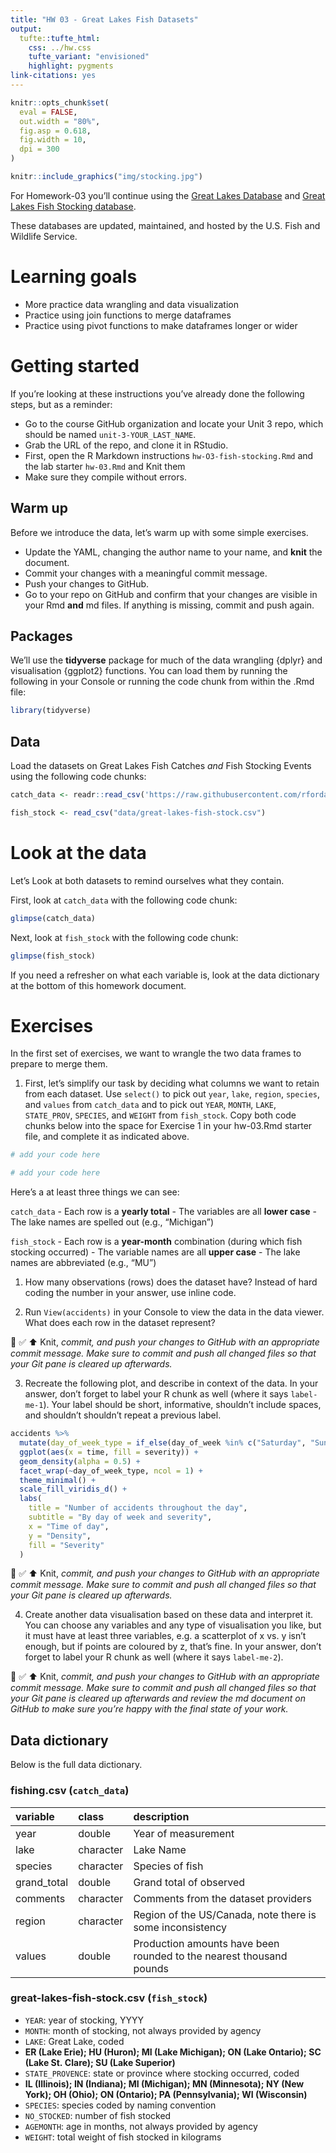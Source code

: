 ```yaml
---
title: "HW 03 - Great Lakes Fish Datasets"
output: 
  tufte::tufte_html:
    css: ../hw.css
    tufte_variant: "envisioned"
    highlight: pygments
link-citations: yes
---
```


```r
knitr::opts_chunk$set(
  eval = FALSE,
  out.width = "80%",
  fig.asp = 0.618,
  fig.width = 10,
  dpi = 300
)
```

```r
knitr::include_graphics("img/stocking.jpg")
```

For Homework-03 you'll continue using the [Great Lakes Database](http://www.glfc.org/great-lakes-databases.php) and [Great Lakes Fish Stocking database](http://www.glfc.org/fishstocking/index.htm).

These databases are updated, maintained, and hosted by the U.S.
Fish and Wildlife Service.

# Learning goals

-   More practice data wrangling and data visualization
-   Practice using join functions to merge dataframes
-   Practice using pivot functions to make dataframes longer or wider

# Getting started

If you're looking at these instructions you've already done the following steps, but as a reminder:

-   Go to the course GitHub organization and locate your Unit 3 repo, which should be named `unit-3-YOUR_LAST_NAME`.
-   Grab the URL of the repo, and clone it in RStudio.
-   First, open the R Markdown instructions `hw-O3-fish-stocking.Rmd` and the lab starter `hw-03.Rmd` and Knit them
-   Make sure they compile without errors.

## Warm up

Before we introduce the data, let's warm up with some simple exercises.

-   Update the YAML, changing the author name to your name, and **knit** the document.
-   Commit your changes with a meaningful commit message.
-   Push your changes to GitHub.
-   Go to your repo on GitHub and confirm that your changes are visible in your Rmd **and** md files. If anything is missing, commit and push again.

## Packages

We'll use the **tidyverse** package for much of the data wrangling {dplyr} and visualisation {ggplot2} functions.
You can load them by running the following in your Console or running the code chunk from within the .Rmd file:

```r
library(tidyverse)
```

## Data

Load the datasets on Great Lakes Fish Catches *and* Fish Stocking Events using the following code chunks:

```r
catch_data <- readr::read_csv('https://raw.githubusercontent.com/rfordatascience/tidytuesday/master/data/2021/2021-06-08/fishing.csv')

fish_stock <- read_csv("data/great-lakes-fish-stock.csv")
```

# Look at the data

Let's Look at both datasets to remind ourselves what they contain.

First, look at `catch_data` with the following code chunk:

```r
glimpse(catch_data)
```

Next, look at `fish_stock` with the following code chunk:

```r
glimpse(fish_stock)
```

If you need a refresher on what each variable is, look at the data dictionary at the bottom of this homework document.

# Exercises

In the first set of exercises, we want to wrangle the two data frames to prepare to merge them.

1. First, let's simplify our task by deciding what columns we want to retain from each dataset. Use `select()` to pick out `year`, `lake`, `region`, `species`, and `values` from `catch_data` and to pick out `YEAR`, `MONTH`, `LAKE`, `STATE_PROV`, `SPECIES`, and `WEIGHT` from `fish_stock`. Copy both code chunks below into the space for Exercise 1 in your hw-03.Rmd starter file, and complete it as indicated above.

```r
# add your code here
```

```r
# add your code here
```

Here's a at least three things we can see:

`catch_data` - Each row is a **yearly total** - The variables are all **lower case** - The lake names are spelled out (e.g., "Michigan")

`fish_stock` - Each row is a **year-month** combination (during which fish stocking occurred) - The variable names are all **upper case** - The lake names are abbreviated (e.g., "MU")

1.  How many observations (rows) does the dataset have?
    Instead of hard coding the number in your answer, use inline code.

2.  Run `View(accidents)` in your Console to view the data in the data viewer.
    What does each row in the dataset represent?

🧶 ✅ ⬆️ Knit, *commit, and push your changes to GitHub with an appropriate commit message. Make sure to commit and push all changed files so that your Git pane is cleared up afterwards.*

3.  Recreate the following plot, and describe in context of the data. In your answer, don't forget to label your R chunk as well (where it says `label-me-1`). Your label should be short, informative, shouldn't include spaces, and shouldn't shouldn't repeat a previous label.

```r
accidents %>%
  mutate(day_of_week_type = if_else(day_of_week %in% c("Saturday", "Sunday"), "Weekend", "Weekday")) %>%
  ggplot(aes(x = time, fill = severity)) +
  geom_density(alpha = 0.5) +
  facet_wrap(~day_of_week_type, ncol = 1) +
  theme_minimal() +
  scale_fill_viridis_d() +
  labs(
    title = "Number of accidents throughout the day",
    subtitle = "By day of week and severity",
    x = "Time of day",
    y = "Density",
    fill = "Severity"
  )
```

🧶 ✅ ⬆️ Knit, *commit, and push your changes to GitHub with an appropriate commit message. Make sure to commit and push all changed files so that your Git pane is cleared up afterwards.*

4.  Create another data visualisation based on these data and interpret it. You can choose any variables and any type of visualisation you like, but it must have at least three variables, e.g. a scatterplot of x vs. y isn't enough, but if points are coloured by z, that's fine. In your answer, don't forget to label your R chunk as well (where it says `label-me-2`).

🧶 ✅ ⬆️ Knit, *commit, and push your changes to GitHub with an appropriate commit message. Make sure to commit and push all changed files so that your Git pane is cleared up afterwards and review the md document on GitHub to make sure you're happy with the final state of your work.*

## Data dictionary

Below is the full data dictionary.

### fishing.csv (`catch_data`)

| variable    | class     | description                                                         |
|:------------|:----------|:--------------------------------------------------------------------|
| year        | double    | Year of measurement                                                 |
| lake        | character | Lake Name                                                           |
| species     | character | Species of fish                                                     |
| grand_total | double    | Grand total of observed                                             |
| comments    | character | Comments from the dataset providers                                 |
| region      | character | Region of the US/Canada, note there is some inconsistency           |
| values      | double    | Production amounts have been rounded to the nearest thousand pounds |

### great-lakes-fish-stock.csv (`fish_stock`)

-   `YEAR`: year of stocking, YYYY
-   `MONTH`: month of stocking, not always provided by agency
-   `LAKE`: Great Lake, coded
-   **ER (Lake Erie); HU (Huron); MI (Lake Michigan); ON (Lake Ontario); SC (Lake St. Clare); SU (Lake Superior)**
-   `STATE_PROVENCE`: state or province where stocking occurred, coded
-   **IL (Illinois); IN (Indiana); MI (Michigan); MN (Minnesota); NY (New York); OH (Ohio); ON (Ontario); PA (Pennsylvania); WI (Wisconsin)**
-   `SPECIES`: species coded by naming convention
-   `NO_STOCKED`: number of fish stocked
-   `AGEMONTH`: age in months, not always provided by agency
-   `WEIGHT`: total weight of fish stocked in kilograms
